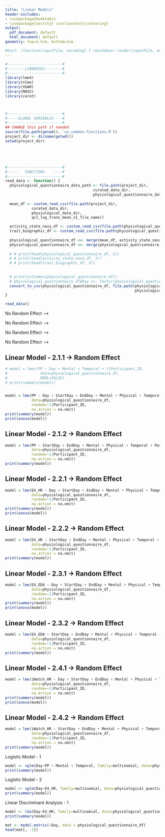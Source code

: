 ```yaml
---
title: "Linear Models"
header-includes:
- \usepackage{booktabs}
- \usepackage{sectsty} \sectionfont{\centering}
output:
  pdf_document: default
  html_document: default
geometry: top=3.5cm, bottom=3cm

#knit: (function(inputFile, encoding) { rmarkdown::render(inputFile, encoding = encoding, output_file = file.path('plots', 'supplementary.pdf')) })
---
```





```r
#-------------------------#
#--------LIBRARIES--------#
#-------------------------#
library(lme4)
library(nlme)
library(VGAM)
library(MASS)
library(caret)



#-------------------------#
#-----GLOBAL VARIABLES----#
#-------------------------#
## CHANGE this path if needed
source(file.path(getwd(), 'us-common-functions.R'))
project_dir <- dirname(getwd())
setwd(project_dir)






``` 

\newpage
```r
#-------------------------#
#-----   FUNCTIONS    ----#
#-------------------------#
read_data <- function() {
  physiological_questionnaire_data_path <- file.path(project_dir, 
                                        curated_data_dir, 
                                        physiological_questionnaire_data_dir)
  
  mean_df <- custom_read_csv(file.path(project_dir,
            curated_data_dir,
            physiological_data_dir,
            qc1_log_trans_mean_v1_file_name))

  activity_state_nasa_df <- custom_read_csv(file.path(physiological_questionnaire_data_path, activity_state_nasa_file_name))
  trait_biographic_df <- custom_read_csv(file.path(physiological_questionnaire_data_path, trait_biographic_file_name))
  
  physiological_questionnaire_df <<- merge(mean_df, activity_state_nasa_df, by=c('Participant_ID', 'Day'))
  physiological_questionnaire_df <<- merge(physiological_questionnaire_df, trait_biographic_df, by='Participant_ID')
  
  # # print(head(physiological_questionnaire_df, 5))
  # # print(head(activity_state_nasa_df, 5))
  # # print(head(trait_biographic_df, 5))
  
  
  # print(colnames(physiological_questionnaire_df))
  # physiological_questionnaire_df$Day <<- factor(physiological_questionnaire_df$Day)
  convert_to_csv(physiological_questionnaire_df, file.path(physiological_questionnaire_data_path,
                                                           physiological_questionnaire_file_name))
}
```


<!-- Participant_ID	Day	Treatment	PP	E4_HR	E4_EDA	iWatch_HR	
R	W	Out	SA	SP	I	
Mental	Physical	Temporal	Performance	Effort	Frustration	
StartDay	EndDay	
Position	Department	Google_Scholar_H.index	Working_To_Submit	Proposal_Venue	Proposal_Submitted	Date_Of_Submission_Proposal	Approximate_Date_Of_Submission_Proposal	Received_Funding_Before	Role_In_Proposal	Type_Of_site	Num_Of_Investigators	Size_Of_Grant	Historic_Acceptance_Rate_Of_Venue	Proposal_Importance_To_Career	Conference.Journal_Name	Paper_Submitted	Date_Of_Submission	Approximate_Date_Of_Submission	Prviously_Published_This_Venue	Authorship	NumberOf_Co_Authors	Historic_Acceptance_Rate	Importance_To_Career	How_Long_Working_INDays	Start_Working_Critical_Proposal_Paper	Time_Precedes_Paper_Proposal_InDays	Work_Office	Working_Hours_TypicalWorkday	Working_Hours_BeforeDeadline	Break_After_Hours	Activities_During_Break	Trait_anxiety	Personality_AB	BFI_.Agreeableness	BFI_.Conscientiousness	BFI_.Extraversion	BFI_.Neuroticism	BFI_.Openness	
StartDay_S.Anxiety.Before.Deadline	
EndDay_S.Anxiety.Before.Deadline	
StartDay_S.Anxiety.After.Deadline	
EndDay_S.Anxiety.After.Deadline -->

\newpage
```r
read_data()
```







<!-- \newpage -->
<!-- Linear Model - 1.1.1 --> No Random Effect -->
<!-- ------------------------------ -->
<!-- ```{r echo=FALSE, warning = FALSE, message = FALSE} -->
<!-- model = lm(PP ~ Day, data=physiological_questionnaire_df, na.action = na.omit) -->
<!-- print(summary(model)) -->
<!-- ``` -->

<!-- \newpage -->
<!-- Linear Model - 1.1.2 --> No Random Effect -->
<!-- ------------------------------ -->
<!-- ```{r echo=FALSE, warning = FALSE, message = FALSE} -->
<!-- model = lm(PP ~ Day + StartDay + EndDay + Mental + Physical + Temporal + Performance + Effort + Frustration, data=physiological_questionnaire_df, na.action = na.omit) -->
<!-- print(summary(model)) -->
<!-- ``` -->

<!-- \newpage -->
<!-- Linear Model - 1.1.3 --> No Random Effect -->
<!-- ------------------------------ -->
<!-- ```{r echo=FALSE, warning = FALSE, message = FALSE} -->
<!-- model = lm(PP ~ Mental + Physical + Temporal + Performance + Effort + Frustration, data=physiological_questionnaire_df, na.action = na.omit) -->
<!-- print(summary(model)) -->
<!-- ``` -->


<!-- \newpage -->
<!-- Linear Model - 1.1.4 --> No Random Effect -->
<!-- ------------------------------ -->
<!-- ```{r echo=FALSE, warning = FALSE, message = FALSE} -->
<!-- model = lm(PP ~ StartDay + EndDay, data=physiological_questionnaire_df, na.action = na.omit) -->
<!-- print(summary(model)) -->
<!-- ``` -->












<!-- \newpage -->
<!-- Linear Model - 1.2.1 -> No Random Effect -->
<!-- ------------------------------ -->
<!-- ```{r echo=FALSE, warning = FALSE, message = FALSE} -->
<!-- model = lm(E4_HR ~ Day, data=physiological_questionnaire_df, na.action = na.omit) -->
<!-- print(summary(model)) -->
<!-- ``` -->


<!-- \newpage -->
<!-- Linear Model - 1.2.2 -> No Random Effect -->
<!-- ------------------------------ -->
<!-- ```{r echo=FALSE, warning = FALSE, message = FALSE} -->
<!-- model = lm(E4_HR ~ Day + StartDay + EndDay + Mental + Physical + Temporal + Performance + Effort + Frustration, data=physiological_questionnaire_df, na.action = na.omit) -->
<!-- print(summary(model)) -->
<!-- ``` -->

<!-- \newpage -->
<!-- Linear Model - 1.2.3 -> No Random Effect -->
<!-- ------------------------------ -->
<!-- ```{r echo=FALSE, warning = FALSE, message = FALSE} -->
<!-- model = lm(E4_HR ~ Mental + Physical + Temporal + Performance + Effort + Frustration, data=physiological_questionnaire_df, na.action = na.omit) -->
<!-- print(summary(model)) -->
<!-- ``` -->


<!-- \newpage -->
<!-- Linear Model - 1.2.4 -> No Random Effect -->
<!-- ------------------------------ -->
<!-- ```{r echo=FALSE, warning = FALSE, message = FALSE} -->
<!-- model = lm(E4_HR ~ StartDay + EndDay, data=physiological_questionnaire_df, na.action = na.omit) -->
<!-- print(summary(model)) -->
<!-- ``` -->




<!-- \newpage -->
<!-- Linear Model - 1.3 -> No Random Effect -->
<!-- ------------------------------ -->
<!-- ```{r echo=FALSE, warning = FALSE, message = FALSE} -->
<!-- model = lm(E4_EDA ~ Day, data=physiological_questionnaire_df, na.action = na.omit) -->
<!-- print(summary(model)) -->
<!-- ``` -->


<!-- \newpage -->
<!-- Linear Model - 1.4 -> No Random Effect -->
<!-- ------------------------------ -->
<!-- ```{r echo=FALSE, warning = FALSE, message = FALSE} -->
<!-- model = lm(iWatch_HR ~ Day, data=physiological_questionnaire_df, na.action = na.omit) -->
<!-- print(summary(model)) -->
<!-- ``` -->











\newpage
Linear Model - 2.1.1 -> Random Effect
------------------------------
```r
# model = lmer(PP ~ Day + Mental + Temporal + 1|Participant_ID,
#               data=physiological_questionnaire_df,
#               REML=FALSE)
# print(summary(model))


model = lme(PP ~ Day + StartDay + EndDay + Mental + Physical + Temporal + Performance + Effort + Frustration,
            data=physiological_questionnaire_df,
            random=~1|Participant_ID,
            na.action = na.omit)
print(summary(model))
print(anova(model))
```



\newpage
Linear Model - 2.1.2 -> Random Effect
------------------------------
```r
model = lme(PP ~ StartDay + EndDay + Mental + Physical + Temporal + Performance + Effort + Frustration,
            data=physiological_questionnaire_df,
            random=~1|Participant_ID,
            na.action = na.omit)
print(summary(model))
```













\newpage
Linear Model - 2.2.1 -> Random Effect
------------------------------
```r
model = lme(E4_HR ~ Day + StartDay + EndDay + Mental + Physical + Temporal + Performance + Effort + Frustration, 
            data=physiological_questionnaire_df,
            random=~1|Participant_ID,
            na.action = na.omit)
print(summary(model))
print(anova(model))
```



\newpage
Linear Model - 2.2.2 -> Random Effect
------------------------------
```r
model = lme(E4_HR ~ StartDay + EndDay + Mental + Physical + Temporal + Performance + Effort + Frustration, 
            data=physiological_questionnaire_df,
            random=~1|Participant_ID,
            na.action = na.omit)
print(summary(model))
```











\newpage
Linear Model - 2.3.1 -> Random Effect
------------------------------
```r
model = lme(E4_EDA ~ Day + StartDay + EndDay + Mental + Physical + Temporal + Performance + Effort + Frustration, 
            data=physiological_questionnaire_df,
            random=~1|Participant_ID,
            na.action = na.omit)
print(summary(model))
print(anova(model))
```



\newpage
Linear Model - 2.3.2 -> Random Effect
------------------------------
```r
model = lme(E4_EDA ~ StartDay + EndDay + Mental + Physical + Temporal + Performance + Effort + Frustration, 
            data=physiological_questionnaire_df,
            random=~1|Participant_ID,
            na.action = na.omit)
print(summary(model))
```








\newpage
Linear Model - 2.4.1 -> Random Effect
------------------------------
```r
model = lme(iWatch_HR ~ Day + StartDay + EndDay + Mental + Physical + Temporal + Performance + Effort + Frustration, 
            data=physiological_questionnaire_df,
            random=~1|Participant_ID,
            na.action = na.omit)
print(summary(model))
print(anova(model))
```



\newpage
Linear Model - 2.4.2 -> Random Effect
------------------------------
```r
model = lme(iWatch_HR ~ StartDay + EndDay + Mental + Physical + Temporal + Performance + Effort + Frustration, 
            data=physiological_questionnaire_df,
            random=~1|Participant_ID,
            na.action = na.omit)
print(summary(model))
```









\newpage
Logistic Model - 1
```r
model <- vglm(Day~PP + Mental + Temporal, family=multinomial, data=physiological_questionnaire_df, na.action = na.omit)
print(summary(model))
```


\newpage
Logistic Model - 2
```r
model <- vglm(Day~E4_HR, family=multinomial, data=physiological_questionnaire_df, na.action = na.omit)
print(summary(model))
```



\newpage
Linear Discriminant Analysis - 1
```r
model <- lda(Day~E4_HR, family=multinomial, data=physiological_questionnaire_df, na.action = na.omit)
print(summary(model))
```



<!-- \newpage -->
<!-- Partial Least Squares Discriminant Analysis - 1 -->
<!-- ```{r echo=FALSE, warning = FALSE, message = FALSE} -->

<!-- x <- physiological_questionnaire_df$E4_HR -->
<!-- y <- physiological_questionnaire_df$Day -->
<!-- # fit model -->
<!-- fit <- plsda(x, y, probMethod="Bayes") -->
<!-- print(summary(model)) -->
<!-- ``` -->

\newpage
```r
mat <- model.matrix(~Day, data = physiological_questionnaire_df)
head(mat[, -1])
```
